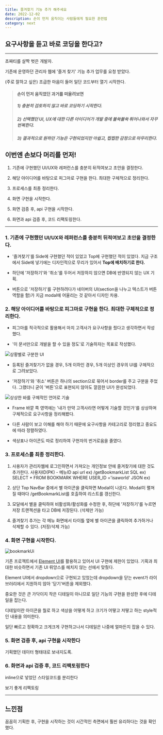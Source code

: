 ```yaml
---
title: 즐겨찾기 기능 추가 해주세요
date: 2022-12-02
description: 손이 먼저 움직이는 사람들에게 필요한 훈련법
category: next
---
```


<h2 className={`dark:text-white`}>요구사항을 듣고 바로 코딩을 한다고?</h2>

---

초짜티를 살짝 벗은 개발자.

기존에 운영하던 관리자 웹에 '즐겨 찾기' 기능 추가 업무를 요청 받았다.

(주로 잘하고 싶은) 조급한 마음이 들어 일단 코드부터 열기 시작한다.

> #### 손이 먼저 움직였던 과거를 떠올려보면
> ##### 1) 충분히 검토하지 않고 바로 코딩하기 시작한다.
> ##### 2) 선택했던 UI, UX에 대한 다른 아이디어가 개발 중에 불쑥불쑥 튀어나와서 자꾸 번복한다.
> ##### 3) 결과적으로 원하던 기능은 구현되었지만 아쉽고, 찝찝한 감정으로 마무리한다.

## 이번엔 손보다 머리를 먼저!

1. 기존에 구현했던 UI/UX와 레퍼런스를 충분히 뒤적여보고 초안을 결정한다.

2. 해당 아이디어를 바탕으로 피그마로 구현을 한다. 최대한 구체적으로 정리한다.

3. 프로세스를 최종 정리한다.

4. 화면 구현을 시작한다.

5. 화면 검증 후, api 구현을 시작한다.

6. 화면과 api 검증 후, 코드 리팩토링한다.

---

### 1. 기존에 구현했던 UI/UX와 레퍼런스를 충분히 뒤적여보고 초안을 결정한다.

- '즐겨찾기'를 Side에 구현했던 적이 있었고 Top에 구현했던 적이 있었다. 지금 구조에서 Side에 넣기에는 디자인적으로 무리가 있어서 <b>Top에 배치하기로 한다.</b>

- 하단에 '저장하기'와 '취소'를 두어서 저장하지 않으면 DB에 반영되지 않는 UX 기획.

- 버튼으로 '저장하기'를 구현하려다가 네이버의 UI(section을 나누고 텍스트가 버튼 역할을 함)가 지금 modal에 어울리는 것 같아서 디자인 차용.


### 2. 해당 아이디어를 바탕으로 피그마로 구현을 한다. 최대한 구체적으로 정리한다.

- 피그마를 적극적으로 활용해서 마치 고객사가 요구사항을 줬다고 생각하면서 작성했다.

- '이 문서만으로 개발을 할 수 있을 정도'로 기술하자는 목표로 작성했다.

![상황별로 구분한 UI](https://user-images.githubusercontent.com/57585701/204979424-12cfa690-47b8-46d7-9be1-9ec79c8f1e0a.png)
* 등록된 즐겨찾기가 없을 경우, 5개 이하인 경우, 5개 이상인 경우의 UI를 구체적으로 그려보았다.

* '저장하기'와 '취소' 버튼은 하나의 section으로 묶어서 border를 주고 구분을 주었다. 그랬더니 굳이 '버튼'으로 표현되지 않아도 깔끔한 UI가 완성되었다.

![상상한 바를 구체적인 언어로 기술](https://user-images.githubusercontent.com/57585701/204979728-1e57744f-3944-4282-a706-2b0e41cf3b57.png)

* Frame 바깥 쪽 영역에는 '내가 만약 고객사라면 어떻게 기술할 것인가'를 상상하며 구체적으로 요구사항을 정리해봤다.

* 다른 사람이 보고 이해를 해야 하기 때문에 요구사항을 카테고리로 정리했고 중요도에 따라 정렬하였다.

* 색상표나 아이콘도 따로 정리하여 구현자의 번거로움을 줄였다.


### 3. 프로세스를 최종 정리한다.

1. 사용자가 관리자웹에 로그인하면서 가져오는 개인정보 안에 즐겨찾기에 대한 것도 추가한다. 사용자ID(PK) - 메뉴ID
api url ex) /getBookmarkList
SQL ex) SELECT * FROM BOOKMARK WHERE USER_ID ='isaworld'
JSON ex)

2. 상단 Top NavBar 중에서 별 아이콘을 클릭하면 Modal이 나온다. Modal이 펼쳐질 때마다 /getBookmarkList를 호출하여 리스트를 갱신한다.

3. 모달에서 별을 클릭하여 비활성화/활성화를 수정한 후, 하단에 '저장하기'를 누르면 저장 트랜젝션을 타고 DB에 저장된다. (삭제만 가능)

4. 즐겨찾기 추가는 각 메뉴 화면에서 타이틀 옆에 별 아이콘을 클릭하여 추가하거나 삭제할 수 있다. (저장/삭제 가능)


### 4. 화면 구현을 시작한다.

![bookmarkUi](https://user-images.githubusercontent.com/57585701/205220762-78bb99d6-1a1d-4b81-8415-8266d0888070.gif)

기존 프로젝트에서 [Element UI](https://element.eleme.io/#/en-US/component/dropdown)를 활용하고 있어서 UI 구현에 제한이 있었다. 기획과 최대한 비슷하면서 기존 UI 뤼앙스를 헤치지 않는 선에서 맞췄다.

Element UI에서 dropdown으로 구현되고 있었는데 dropdown을 닫는 event가 라이브러리에서 지원하지 않아 '닫기'버튼을 제외했다.


중요한 것은 큰 가닥이지 작은 디테일이 아니므로 일단 기능의 구현을 완성한 후에 디테일을 잡는다.

디테일이란 아이콘을 뭘로 하고 색상을 어떻게 하고 크기가 어떻고 저떻고 하는 style적인 내용을 의미한다.

일단 빠르고 정확하고 크게크게 구현하고나서 디테일은 나중에 얼마든지 잡을 수 있다.


### 5. 화면 검증 후, api 구현을 시작한다

기획했던 데이터 형태대로 보내지도록.

### 6. 화면과 api 검증 후, 코드 리팩토링한다

inline으로 넣었던 스타일코드를 분리한다

보기 좋게 리팩토링

---

## 느낀점
꼼꼼히 기획한 후, 구현을 시작하는 것이 시간적인 측면에서 훨씬 유리하다는 것을 확인했다.
